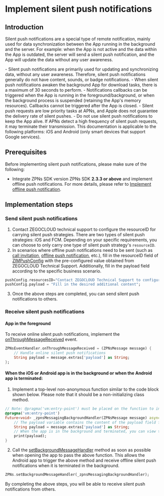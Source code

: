 # Implement silent push notifications


## Introduction

Silent push notifications are a special type of remote notification, mainly used for data synchronization between the App running in the background and the server. For example: when the App is not active and the data within the App is outdated, the server will send a silent push notification, and the App will update the data without any user awareness.

<Warning title="注意">
- Silent push notifications are primarily used for updating and synchronizing data, without any user awareness. Therefore, silent push notifications generally do not have content, sounds, or badge notifications.
- When silent push notifications awaken the background App for download tasks, there is a maximum of 30 seconds to perform.
- Notifications callbacks can be triggered when the App is running in the foreground/background, or when the background process is suspended (retaining the App's memory resources). Callbacks cannot be triggered after the App is closed.
- Silent push requests are low priority tasks at APNs, and Apple does not guarantee the delivery rate of silent pushes.
- Do not use silent push notifications to keep the App alive. If APNs detect a high frequency of silent push requests, it may terminate their transmission.
</Warning>


<Note title="说明">
This documentation is applicable to the following platforms: iOS and Android (only smart devices that support Google services).
</Note>

## Prerequisites

Before implementing silent push notifications, please make sure of the following:

- Integrate ZPNs SDK version ZPNs SDK **2.3.3 or above** and implement offline push notifications. For more details, please refer to [Implement offline push notification](./Implement%20offline%20push%20notification.mdx).

## Implementation steps

### Send silent push notifications

1. Contact ZEGOCLOUD technical support to configure the resourceID for carrying silent push strategies. There are two types of silent push strategies: iOS and FCM. Depending on your specific requirements, you can choose to only carry one type of silent push strategy's `resourceID`.
2. In scenarios where offline push notifications need to be sent (such as [call invitation](./../Guides/Call%20invitation%20signaling.mdx), [offline push notification](./Implement%20offline%20push%20notification.mdx), etc.), fill in the resourceID field of [ZIMPushConfig](https://pub.dev/documentation/zego_zim/latest/zego_zim/ZIMPushConfig-class.html) with the pre-configured value obtained from ZEGOCLOUD Technical Support. Additionally, fill in the payload field according to the specific business scenario.

```dart
pushConfig.resourcesID="Contact ZEGOCLOUD Technical Support to configure resourceID";
pushConfig.payload = "Fill in the desired additional content";
```

3. Once the above steps are completed, you can send silent push notifications to others.

### Receive silent push notifications

#### App in the foreground

To receive online silent push notifications, implement the [onThroughMessageReceived](https://pub.dev/documentation/zego_zpns/latest/zego_zpns/ZPNsEventHandler/onThroughMessageReceived.html) event.


```dart
ZPNsEventHandler.onThroughMessageReceived = (ZPNsMessage message) {
    // Handle online silent push notifications
    String payload = message.extras['payload'] as String;
};
```

#### When the iOS or Android app is in the background or when the Android app is terminated:


1. Implement a top-level non-anonymous function similar to the code block shown below. Please note that it should be a non-initializing class method.

```dart    
// Note: @pragma('vm:entry-point') must be placed on the function to indicate that it can be resolved, allocated, or called directly from native or VM code in AOT mode.
@pragma('vm:entry-point')
Future<void> _zpnsMessagingBackgroundHandler(ZPNsMessage message) async{
    // The payload variable contains the content of the payload field filled during sending.
    String payload = message.extras['payload'] as String;
    // When the app is in the background and terminated, you can view the print output in logcat.
    print(payload);
}
```

2. Call the [setBackgroundMessageHandler](https://pub.dev/documentation/zego_zpns/latest/zego_zpns/ZPNs/setBackgroundMessageHandler.html) method as soon as possible when opening the app to pass the above function. This allows the Android app to trigger the above method and receive offline silent push notifications when it is terminated in the background.

```dart
ZPNs.setBackgroundMessageHandler(_zpnsMessagingBackgroundHandler);
```

By completing the above steps, you will be able to receive silent push notifications from others.
